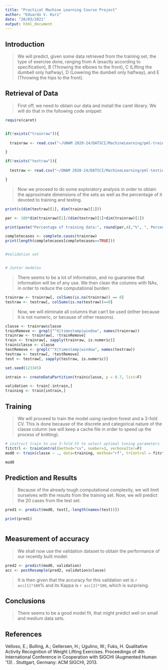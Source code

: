 ```yaml
---
title: "Practical Machine Learning Course Project"
author: "Eduardo V. Kuri"
date: "28/03/2021"
output: html_document
---
```


## Introduction

>We will predict, given some data retrieved from the training set, the type of exercise done, ranging from A (exactly according to specification), B (Throwing the elbows to the front), C (Lifting the dumbell only halfway), D (Lowering the dumbell only halfway), and E (Throwing the hips to the front).

## Retrieval of Data

> First off, we need to obtain our data and install the caret library. We will do that in the following code snippet:

```r

require(caret)


if(!exists("trainraw")){
  
  trainraw <- read.csv("~/UNAM 2020-24/DATSCI/MachineLearning/pml-training.csv")

}

if(!exists("testraw")){
  
  testraw <- read.csv("~/UNAM 2020-24/DATSCI/MachineLearning/pml-testing.csv")

}
```


>Now we proceed to do some exploratory analysis in order to obtain the approximate dimensions of the sets as well as the percentage of it devoted to training and testing.

```r

print(c(dim(testraw)[1], dim(trainraw)[1]))

per <- 100*dim(trainraw)[1]/(dim(testraw)[1]+dim(trainraw)[1])

print(paste("Percentage of training data:", round(per,4),"%", ", Percentage of testing data:", round(100-per,4),"%", ", Number of variables: ",dim(trainraw)[2]))

completecases <- complete.cases(trainraw)
print(length(completecases[completecases==TRUE]))


#Validation set


# Juntar modelos
```

> There seems to be a lot of information, and no guarantee that information will be of any use. We then clean the columns with NAs, in order to reduce the computational burden:

```r
trainraw <- trainraw[, colSums(is.na(trainraw)) == 0]
testraw <- testraw[, colSums(is.na(testraw))==0]

```

>Now, we will eliminate all columns that can't be used (either because it is not numeric, or because of other reasons).

```r

classe <- trainraw$classe
trainRemove <- grepl("^X|timestamp|window", names(trainraw))
trainraw <- trainraw[, !trainRemove]
train <- trainraw[, sapply(trainraw, is.numeric)]
train$classe <- classe
testRemove <- grepl("^X|timestamp|window", names(testraw))
testraw <- testraw[, !testRemove]
test <- testraw[, sapply(testraw, is.numeric)]

set.seed(123345)

intrain <- createDataPartition(train$classe, p = 0.7, list=F)

validation <- train[-intrain,]
training <- train[intrain,]


```

## Training

>We will proceed to train the model using random forest and a 3-fold CV. This is done because of the discrete and categorical nature of the classe column (we will keep a cache file in order to speed up the process of knitting).

```r
# instruct train to use 3-fold CV to select optimal tuning parameters
fitctrl <- trainControl(method="cv", number=3, verboseIter=F)
mod0 <- train(classe ~ ., data=training, method="rf", trControl = fitctrl)

mod0
```


## Prediction and Results

>Because of the already tough computational complexity, we will limit ourselves with the results from the training set. Now, we will predict the 20 cases from the test set.

```r

pred1 <- predict(mod0, test[,-length(names(test))])

print(pred1)



```

## Measurement of accuracy

>We shall now use the validation dataset to obtain the performance of our recently built model:

```r

pred2 <- predict(mod0, validation)
acc <- postResample(pred2, validation$classe)

```
>It is then given that the accuracy for this validation set is `r acc[1]*100`% and its Kappa is `r acc[2]*100`, which is surprising.

## Conclusions

>There seems to be a good model fit, that might predict well on small and medium data sets. 

## References

Velloso, E.; Bulling, A.; Gellersen, H.; Ugulino, W.; Fuks, H. Qualitative Activity Recognition of Weight Lifting Exercises. Proceedings of 4th International Conference in Cooperation with SIGCHI (Augmented Human '13) . Stuttgart, Germany: ACM SIGCHI, 2013.
